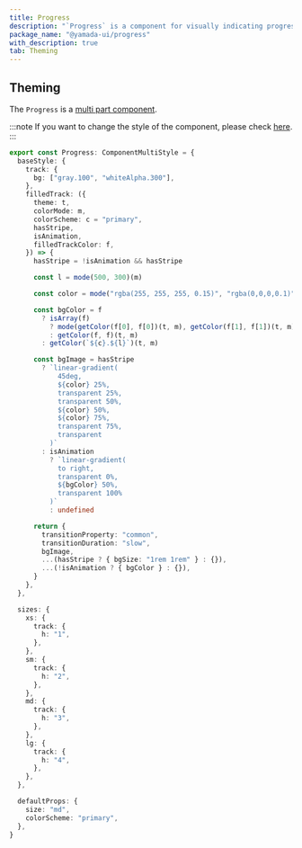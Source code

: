 ```yaml
---
title: Progress
description: "`Progress` is a component for visually indicating progress."
package_name: "@yamada-ui/progress"
with_description: true
tab: Theming
---
```


## Theming

The `Progress` is a [multi part component](/styled-system/theming/component-style#multi-part-component).

:::note
If you want to change the style of the component, please check [here](/styled-system/theming/customize-theme#changing-the-style-of-components).
:::

```ts
export const Progress: ComponentMultiStyle = {
  baseStyle: {
    track: {
      bg: ["gray.100", "whiteAlpha.300"],
    },
    filledTrack: ({
      theme: t,
      colorMode: m,
      colorScheme: c = "primary",
      hasStripe,
      isAnimation,
      filledTrackColor: f,
    }) => {
      hasStripe = !isAnimation && hasStripe

      const l = mode(500, 300)(m)

      const color = mode("rgba(255, 255, 255, 0.15)", "rgba(0,0,0,0.1)")(m)

      const bgColor = f
        ? isArray(f)
          ? mode(getColor(f[0], f[0])(t, m), getColor(f[1], f[1])(t, m))(m)
          : getColor(f, f)(t, m)
        : getColor(`${c}.${l}`)(t, m)

      const bgImage = hasStripe
        ? `linear-gradient(
            45deg,
            ${color} 25%,
            transparent 25%,
            transparent 50%,
            ${color} 50%,
            ${color} 75%,
            transparent 75%,
            transparent
          )`
        : isAnimation
          ? `linear-gradient(
            to right,
            transparent 0%,
            ${bgColor} 50%,
            transparent 100%
          )`
          : undefined

      return {
        transitionProperty: "common",
        transitionDuration: "slow",
        bgImage,
        ...(hasStripe ? { bgSize: "1rem 1rem" } : {}),
        ...(!isAnimation ? { bgColor } : {}),
      }
    },
  },

  sizes: {
    xs: {
      track: {
        h: "1",
      },
    },
    sm: {
      track: {
        h: "2",
      },
    },
    md: {
      track: {
        h: "3",
      },
    },
    lg: {
      track: {
        h: "4",
      },
    },
  },

  defaultProps: {
    size: "md",
    colorScheme: "primary",
  },
}
```
